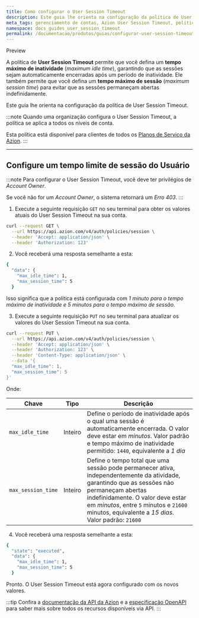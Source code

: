```yaml
---
title: Como configurar o User Session Timeout
description: Este guia lhe orienta na configuração da política de User Session Timeout para proteger sua conta contra acesso não autorizado.
meta_tags: gerenciamento de contas, Azion User Session Timeout, políticas de segurança
namespace: docs_guides_user_session_timeout
permalink: /documentacao/produtos/guias/configurar-user-session-timeout/
---
```



<Tag severity="info" client:only="vue">Preview</Tag>

A política de **User Session Timeout** permite que você defina um **tempo máximo de inatividade** (*maximum idle time*), garantindo que as sessões sejam automaticamente encerradas após um período de inatividade. Ele também permite que você defina um **tempo máximo de sessão** (*maximum session time*) para evitar que as sessões permaneçam abertas indefinidamente.

Este guia lhe orienta na configuração da política de User Session Timeout.

:::note
Quando uma organização configura o User Session Timeout, a política se aplica a todos os níveis de conta.

Esta política está disponível para clientes de todos os [Planos de Serviço da Azion](https://www.azion.com/pt-br/servicos-profissionais/).
:::

<LinkButton link="/pt-br/documentacao/produtos/gestao-de-contas/user-session-timeout/" label="Saiba mais sobre o User Session Timeout" severity="secondary" target="_blank" />

--- 

## Configure um tempo limite de sessão do Usuário

:::note
Para configurar o User Session Timeout, você deve ter privilégios de *Account Owner*.

Se você não for um *Account Owner*, o sistema retornará um *Erro 403*.
:::

1. Execute a seguinte requisição `GET` no seu terminal para obter os valores atuais do User Session Timeout na sua conta.

```bash
curl --request GET \
  --url https://api.azion.com/v4/auth/policies/session \
  --header 'Accept: application/json' \
  --header 'Authorization: 123'
```

2. Você receberá uma resposta semelhante a esta:

```bash
{
  "data": {
    "max_idle_time": 1,
    "max_session_time": 5
  }
```

Isso significa que a política está configurada com *1 minuto para o tempo máximo de inatividade e 5 minutos para o tempo máximo de sessão*.

3. Execute a seguinte requisição `PUT` no seu terminal para atualizar os valores do User Session Timeout na sua conta.

```bash
curl --request PUT \
  --url https://api.azion.com/v4/auth/policies/session \
  --header 'Accept: application/json' \
  --header 'Authorization: 123' \
  --header 'Content-Type: application/json' \
  --data '{
  "max_idle_time": 1,
  "max_session_time": 5
}'
```

Onde: 

| Chave | Tipo | Descrição |
| ----------- | ----------- | ----------- |
| `max_idle_time` | Inteiro | Define o período de inatividade após o qual uma sessão é automaticamente encerrada. O valor deve estar em *minutos*. Valor padrão e tempo máximo de inatividade permitido: `1440`, equivalente a *1 dia* |
| `max_session_time` | Inteiro | Define o tempo total que uma sessão pode permanecer ativa, independentemente da atividade, garantindo que as sessões não permaneçam abertas indefinidamente. O valor deve estar em *minutos*, entre `5` minutos e `21600` minutos, equivalente a *15 dias*. Valor padrão: `21600` |

4. Você receberá uma resposta semelhante a esta:

```bash
{
  "state": "executed",
  "data": {
    "max_idle_time": 1,
    "max_session_time": 5
  }
```

Pronto. O User Session Timeout está agora configurado com os novos valores.

:::tip
Confira a [documentação da API da Azion](https://api.azion.com/) e a [especificação OpenAPI](https://github.com/aziontech/azionapi-openapi/) para saber mais sobre todos os recursos disponíveis via API.
:::


